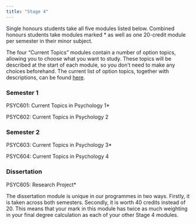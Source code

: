 ```yaml
---
title: "Stage 4"
---
```


Single honours students take all five modules listed below. Combined honours students take modules marked \* as well as one 20-credit module per semester in their minor subject.

The four "Current Topics" modules contain a number of option topics, allowing you to choose what you want to study. These topics will be described at the start of each module, so you don't need to make any choices beforehand. The current list of option topics, together with descriptions, can be found [here](https://plymouthpsychology.github.io/options/).

### Semester 1

PSYC601: Current Topics in Psychology 1\*

PSYC602: Current Topics in Psychology 2

### Semester 2

PSYC603: Current Topics in Psychology 3\*

PSYC604: Current Topics in Psychology 4

### Dissertation

PSYC605: Research Project\*

The dissertation module is unique in our programmes in two ways. Firstly, it is taken across both semesters. Secondly, it is worth 40 credits instead of 20. This means that your mark in this module has twice as much weighting in your final degree calculation as each of your other Stage 4 modules.
